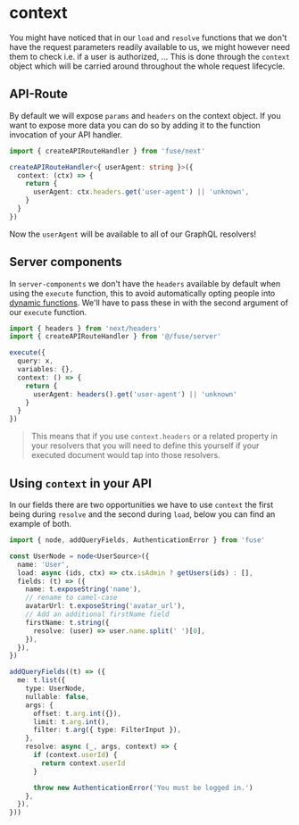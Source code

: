 
# context

You might have noticed that in our `load` and `resolve` functions that we don't have the request
parameters readily available to us, we might however need them to check i.e. if a user is authorized, ...
This is done through the `context` object which will be carried around throughout the whole request lifecycle.

## API-Route

By default we will expose `params` and `headers` on the context object. If you want to expose more data you can do so by
adding it to the function invocation of your API handler.

```ts
import { createAPIRouteHandler } from 'fuse/next'

createAPIRouteHandler<{ userAgent: string }>({
  context: (ctx) => {
    return {
      userAgent: ctx.headers.get('user-agent') || 'unknown',
    }
  }
})
```

Now the `userAgent` will be available to all of our GraphQL resolvers!

## Server components

In `server-components` we don't have the `headers` available by default when using the `execute` function, this
to avoid automatically opting people into [dynamic functions](https://nextjs.org/docs/app/building-your-application/rendering/server-components#dynamic-functions).
We'll have to pass these in with the second argument of our `execute` function.

```ts
import { headers } from 'next/headers'
import { createAPIRouteHandler } from '@/fuse/server'

execute({
  query: x,
  variables: {},
  context: () => {
    return {
      userAgent: headers().get('user-agent') || 'unknown'
    }
  } 
})
```

> This means that if you use `context.headers` or a related property in your resolvers that you will need to define this yourself
> if your executed <Explain term='documents'>document</Explain> would tap into those resolvers.

## Using `context` in your API

In our <Explain term='fields'>fields</Explain> there are two opportunities we have to use `context` the first being during `resolve` and the second during `load`,
below you can find an example of both.

```ts
import { node, addQueryFields, AuthenticationError } from 'fuse'

const UserNode = node<UserSource>({
  name: 'User',
  load: async (ids, ctx) => ctx.isAdmin ? getUsers(ids) : [],
  fields: (t) => ({
    name: t.exposeString('name'),
    // rename to camel-case
    avatarUrl: t.exposeString('avatar_url'),
    // Add an additional firstName field
    firstName: t.string({
      resolve: (user) => user.name.split(' ')[0],
    }),
  }),
})

addQueryFields((t) => ({
  me: t.list({
    type: UserNode,
    nullable: false,
    args: {
      offset: t.arg.int({}),
      limit: t.arg.int(),
      filter: t.arg({ type: FilterInput }),
    },
    resolve: async (_, args, context) => {
      if (context.userId) {
        return context.userId
      }

      throw new AuthenticationError('You must be logged in.')
    },
  }),
}))
```
